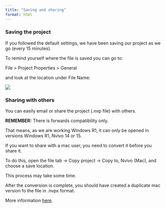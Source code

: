 ```yaml
---
title: "Saving and sharing"
format: html
---
```


### Saving the project 

If you followed the default settings, we have been saving our project as we go (every 15 minutes). 

To remind yourself where the file is saved you can go to: 

  File > Project Properties > General 
  
  and look at the location under File Name:  
  
  ![](images/save 1.png)

### Sharing with others 

You can easily email or share the project (.nvp file) with others. 

**REMEMBER:** There is forwards compatibility only. 

That means, as we are working Windows R1, it can only be opened in versions Windows R1, Nvivo 14 or 15. 

If you want to share with a mac user, you need to convert it before you share it. 

To do this, open the file tab -> Copy project -> Copy to, Nvivo (Mac), and choose a save location.  


This process may take some time. 

After the conversion is complete, you should have created a duplicate mac version fo the file in .nvpx format. 

More information [here](https://help-nv.qsrinternational.com/15/mac/Content/projects-teamwork/work-with-projects-windows-mac.htm). 
